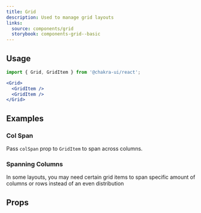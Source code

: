 ```yaml
---
title: Grid
description: Used to manage grid layouts
links:
  source: components/grid
  storybook: components-grid--basic
---
```


<ExampleTabs name="grid-basic" />

## Usage

```jsx
import { Grid, GridItem } from '@chakra-ui/react';
```

```jsx
<Grid>
  <GridItem />
  <GridItem />
</Grid>
```

## Examples

### Col Span

Pass `colSpan` prop to `GridItem` to span across columns.

<ExampleTabs name="grid-with-col-span" />

### Spanning Columns

In some layouts, you may need certain grid items to span specific amount of
columns or rows instead of an even distribution

<ExampleTabs name="grid-spanning-columns" />

## Props

<PropTable component="Grid" part="Grid" />

